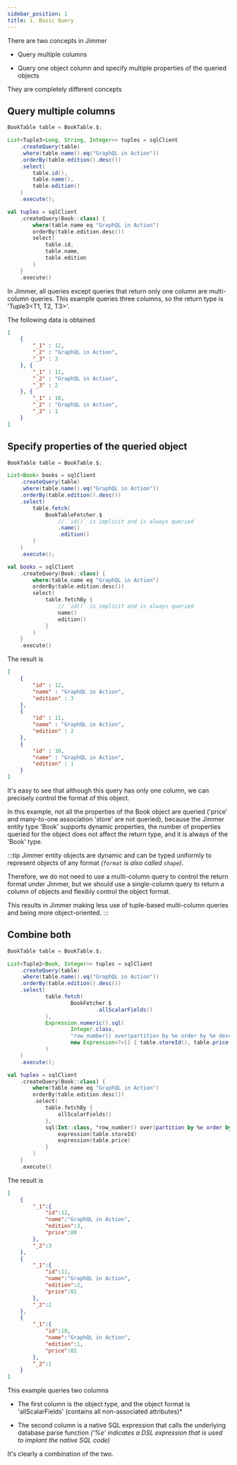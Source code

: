 ```yaml
---
sidebar_position: 1
title: 1. Basic Query
---
```



There are two concepts in Jimmer

- Query multiple columns

- Query one object column and specify multiple properties of the queried objects

They are completely different concepts

## Query multiple columns

<Tabs groupId="language">
<TabItem value="java" label="Java">

```java
BookTable table = BookTable.$;

List<Tuple3<Long, String, Integer>> tuples = sqlClient
    .createQuery(table)
    .where(table.name().eq("GraphQL in Action"))
    .orderBy(table.edition().desc())
    .select(
        table.id(),
        table.name(),
        table.edition()
    )
    .execute();
```

</TabItem>
<TabItem value="kotlin" label="Kotlin">

```kotlin
val tuples = sqlClient
    .createQuery(Book::class) {
        where(table.name eq "GraphQL in Action")
        orderBy(table.edition.desc())
        select(
            table.id,
            table.name,
            table.edition
        )
    }
    .execute()
```

</TabItem>
</Tabs>

In Jimmer, all queries except queries that return only one column are multi-column queries. 
This example queries three columns, so the return type is 'Tuple3\<T1, T2, T3>'.

The following data is obtained

```json
[
    {
        "_1" : 12,
        "_2" : "GraphQL in Action",
        "_3" : 3
    }, {
        "_1" : 11,
        "_2" : "GraphQL in Action",
        "_3" : 2
    }, {
        "_1" : 10,
        "_2" : "GraphQL in Action",
        "_3" : 1
    }
]
```

## Specify properties of the queried object

<Tabs groupId="language">
<TabItem value="java" label="Java">

```java
BookTable table = BookTable.$;

List<Book> books = sqlClient
    .createQuery(table)
    .where(table.name().eq("GraphQL in Action"))
    .orderBy(table.edition().desc())
    .select(
        table.fetch(
            BookTableFetcher.$
                // `id()` is implicit and is always queried
                .name()
                .edition()
        )
    )
    .execute();
```

</TabItem>
<TabItem value="kotlin" label="Kotlin">

```kotlin
val books = sqlClient
    .createQuery(Book::class) {
        where(table.name eq "GraphQL in Action")
        orderBy(table.edition.desc())
        select(
            table.fetchBy {
                // `id()` is implicit and is always queried
                name()
                edition()
            }
        )
    }
    .execute()
```

</TabItem>
</Tabs>

The result is

```json
[
    {
        "id" : 12,
        "name" : "GraphQL in Action",
        "edition" : 3
    }, 
    {
        "id" : 11,
        "name" : "GraphQL in Action",
        "edition" : 2
    }, 
    {
        "id" : 10,
        "name" : "GraphQL in Action",
        "edition" : 1
    } 
]
```

It's easy to see that although this query has only one column, we can precisely control the format of this object.

In this example, not all the properties of the Book object are queried ('price' and many-to-one association 'store' are not queried), 
because the Jimmer entity type 'Book' supports dynamic properties, the number of properties queried for the object does not affect the return type, and it is always of the 'Book' type.

:::tip
Jimmer entity objects are dynamic and can be typed uniformly to represent objects of any format *(`format` is also called `shape`)*.

Therefore, we do not need to use a multi-column query to control the return format under Jimmer, but we should use a single-column query to return a column of objects and flexibly control the object format.

This results in Jimmer making less use of tuple-based multi-column queries and being more object-oriented.
:::

## Combine both

<Tabs groupId="language">
<TabItem value="java" label="Java">

```java
BookTable table = BookTable.$;

List<Tuple2<Book, Integer>> tuples = sqlClient
    .createQuery(table)
    .where(table.name().eq("GraphQL in Action"))
    .orderBy(table.edition().desc())
    .select(
            table.fetch(
                    BookFetcher.$
                            .allScalarFields()
            ),
            Expression.numeric().sql(
                    Integer.class,
                    "row_number() over(partition by %e order by %e desc)",
                    new Expression<?>[] { table.storeId(), table.price() }
            )
    )
    .execute();
```

</TabItem>
<TabItem value="kotlin" label="Kotlin">

```kotlin
val tuples = sqlClient
    .createQuery(Book::class) {
        where(table.name eq "GraphQL in Action")
        orderBy(table.edition.desc())
        .select(
            table.fetchBy {
                allScalarFields()
            },
            sql(Int::class, "row_number() over(partition by %e order by %e desc)") {
                expression(table.storeId)
                expression(table.price)
            }
        )
    }
    .execute()
```

</TabItem>
</Tabs>

The result is

```json
[
    {
        "_1":{
            "id":12,
            "name":"GraphQL in Action",
            "edition":3,
            "price":80
        },
        "_2":3
    },
    {
        "_1":{
            "id":11,
            "name":"GraphQL in Action",
            "edition":2,
            "price":81
        },
        "_2":2
    },
    {
        "_1":{
            "id":10,
            "name":"GraphQL in Action",
            "edition":1,
            "price":82
        },
        "_2":1
    }
]
```

This example queries two columns

-   The first column is the object type, and the object format is 'allScalarFields' (contains all non-associated attributes)*

-   The second column is a native SQL expression that calls the underlying database parse function *('%e' indicates a DSL expression that is used to implant the native SQL code)*

It's clearly a combination of the two.